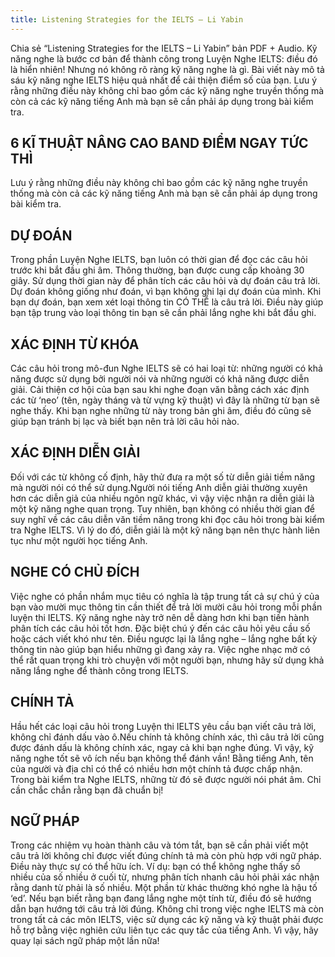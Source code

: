 ```yaml
---
title: Listening Strategies for the IELTS – Li Yabin
---
```


Chia sẻ “Listening Strategies for the IELTS – Li Yabin” bản PDF + Audio. Kỹ năng nghe là bước cơ bản để thành công trong Luyện Nghe IELTS: điều đó là hiển nhiên! Nhưng nó không rõ ràng kỹ năng nghe là gì. Bài viết này mô tả sáu kỹ năng nghe IELTS hiệu quả nhất để cải thiện điểm số của bạn. Lưu ý rằng những điều này không chỉ bao gồm các kỹ năng nghe truyền thống mà còn cả các kỹ năng tiếng Anh mà bạn sẽ cần phải áp dụng trong bài kiểm tra.

## 6 KĨ THUẬT NÂNG CAO BAND ĐIỂM NGAY TỨC THÌ
Lưu ý rằng những điều này không chỉ bao gồm các kỹ năng nghe truyền thống mà còn cả các kỹ năng tiếng Anh mà bạn sẽ cần phải áp dụng trong bài kiểm tra.

## DỰ ĐOÁN
Trong phần Luyện Nghe IELTS, bạn luôn có thời gian để đọc các câu hỏi trước khi bắt đầu ghi âm. Thông thường, bạn được cung cấp khoảng 30 giây. Sử dụng thời gian này để phân tích các câu hỏi và dự đoán câu trả lời. Dự đoán không giống như đoán, vì bạn không ghi lại dự đoán của mình. Khi bạn dự đoán, bạn xem xét loại thông tin CÓ THỂ là câu trả lời. Điều này giúp bạn tập trung vào loại thông tin bạn sẽ cần phải lắng nghe khi bắt đầu ghi.

## XÁC ĐỊNH TỪ KHÓA
Các câu hỏi trong mô-đun Nghe IELTS sẽ có hai loại từ: những người có khả năng được sử dụng bởi người nói và những người có khả năng được diễn giải. Cải thiện cơ hội của bạn sau khi nghe đoạn văn bằng cách xác định các từ ‘neo’ (tên, ngày tháng và từ vựng kỹ thuật) vì đây là những từ bạn sẽ nghe thấy. Khi bạn nghe những từ này trong bản ghi âm, điều đó cũng sẽ giúp bạn tránh bị lạc và biết bạn nên trả lời câu hỏi nào.

## XÁC ĐỊNH DIỄN GIẢI
Đối với các từ không cố định, hãy thử đưa ra một số từ diễn giải tiềm năng mà người nói có thể sử dụng.Người nói tiếng Anh diễn giải thường xuyên hơn các diễn giả của nhiều ngôn ngữ khác, vì vậy việc nhận ra diễn giải là một kỹ năng nghe quan trọng. Tuy nhiên, bạn không có nhiều thời gian để suy nghĩ về các câu diễn văn tiềm năng trong khi đọc câu hỏi trong bài kiểm tra Nghe IELTS. Vì lý do đó, diễn giải là một kỹ năng bạn nên thực hành liên tục như một người học tiếng Anh.

## NGHE CÓ CHỦ ĐÍCH
Việc nghe có phần nhắm mục tiêu có nghĩa là tập trung tất cả sự chú ý của bạn vào mười mục thông tin cần thiết để trả lời mười câu hỏi trong mỗi phần luyện thi IELTS. Kỹ năng nghe này trở nên dễ dàng hơn khi bạn tiến hành phân tích các câu hỏi tốt hơn. Đặc biệt chú ý đến các câu hỏi yêu cầu số hoặc cách viết khó như tên. Điều ngược lại là lắng nghe – lắng nghe bất kỳ thông tin nào giúp bạn hiểu những gì đang xảy ra. Việc nghe nhạc mở có thể rất quan trọng khi trò chuyện với một người bạn, nhưng hãy sử dụng khả năng lắng nghe để thành công trong IELTS.

## CHÍNH TẢ
Hầu hết các loại câu hỏi trong Luyện thi IELTS yêu cầu bạn viết câu trả lời, không chỉ đánh dấu vào ô.Nếu chính tả không chính xác, thì câu trả lời cũng được đánh dấu là không chính xác, ngay cả khi bạn nghe đúng. Vì vậy, kỹ năng nghe tốt sẽ vô ích nếu bạn không thể đánh vần! Bằng tiếng Anh, tên của người và địa chỉ có thể có nhiều hơn một chính tả được chấp nhận. Trong bài kiểm tra Nghe IELTS, những từ đó sẽ được người nói phát âm. Chỉ cần chắc chắn rằng bạn đã chuẩn bị!

## NGỮ PHÁP
Trong các nhiệm vụ hoàn thành câu và tóm tắt, bạn sẽ cần phải viết một câu trả lời không chỉ được viết đúng chính tả mà còn phù hợp với ngữ pháp. Điều này thực sự có thể hữu ích. Ví dụ: bạn có thể không nghe thấy số nhiều của số nhiều ở cuối từ, nhưng phân tích nhanh câu hỏi phải xác nhận rằng danh từ phải là số nhiều. Một phần từ khác thường khó nghe là hậu tố ‘ed’. Nếu bạn biết rằng bạn đang lắng nghe một tính từ, điều đó sẽ hướng dẫn bạn hướng tới câu trả lời đúng. Không chỉ trong việc nghe IELTS mà còn trong tất cả các môn IELTS, việc sử dụng các kỹ năng và kỹ thuật phải được hỗ trợ bằng việc nghiên cứu liên tục các quy tắc của tiếng Anh. Vì vậy, hãy quay lại sách ngữ pháp một lần nữa!



